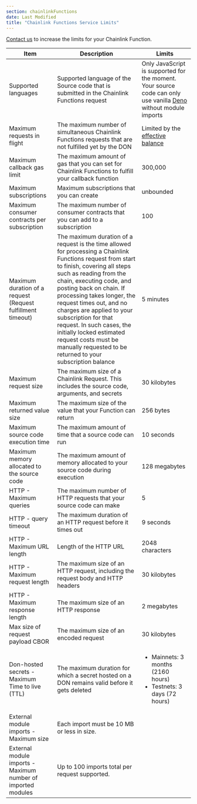 ```yaml
---
section: chainlinkFunctions
date: Last Modified
title: "Chainlink Functions Service Limits"
---
```



<Aside type="note" title="Increase the limits">
  <a href="https://chain.link/contact?v=Integrate%20Functions">Contact us</a> to increase the limits for your Chainlink
  Function.
</Aside>

| Item                                                            | Description                                                                                                                                                                                                                                                                                                                                                                                                                                                                    | Limits                                                                                                                               |
| --------------------------------------------------------------- | ------------------------------------------------------------------------------------------------------------------------------------------------------------------------------------------------------------------------------------------------------------------------------------------------------------------------------------------------------------------------------------------------------------------------------------------------------------------------------ | ------------------------------------------------------------------------------------------------------------------------------------ |
| Supported languages                                             | Supported language of the Source code that is submitted in the Chainlink Functions request                                                                                                                                                                                                                                                                                                                                                                                     | Only JavaScript is supported for the moment. Your source code can only use vanilla [Deno](https://deno.land/) without module imports |
| Maximum requests in flight                                      | The maximum number of simultaneous Chainlink Functions requests that are not fulfilled yet by the DON                                                                                                                                                                                                                                                                                                                                                                          | Limited by the [effective balance](/chainlink-functions/resources/architecture#subscription-management)                              |
| Maximum callback gas limit                                      | The maximum amount of gas that you can set for Chainlink Functions to fulfill your callback function                                                                                                                                                                                                                                                                                                                                                                           | 300,000                                                                                                                              |
| Maximum subscriptions                                           | Maximum subscriptions that you can create                                                                                                                                                                                                                                                                                                                                                                                                                                      | unbounded                                                                                                                            |
| Maximum consumer contracts per subscription                     | The maximum number of consumer contracts that you can add to a subscription                                                                                                                                                                                                                                                                                                                                                                                                    | 100                                                                                                                                  |
| Maximum duration of a request<br/>(Request fulfillment timeout) | The maximum duration of a request is the time allowed for processing a Chainlink Functions request from start to finish, covering all steps such as reading from the chain, executing code, and posting back on chain. If processing takes longer, the request times out, and no charges are applied to your subscription for that request. In such cases, the initially locked estimated request costs must be manually requested to be returned to your subscription balance | 5 minutes                                                                                                                            |
| Maximum request size                                            | The maximum size of a Chainlink Request. This includes the source code, arguments, and secrets                                                                                                                                                                                                                                                                                                                                                                                 | 30 kilobytes                                                                                                                         |
| Maximum returned value size                                     | The maximum size of the value that your Function can return                                                                                                                                                                                                                                                                                                                                                                                                                    | 256 bytes                                                                                                                            |
| Maximum source code execution time                              | The maximum amount of time that a source code can run                                                                                                                                                                                                                                                                                                                                                                                                                          | 10 seconds                                                                                                                           |
| Maximum memory allocated to the source code                     | The maximum amount of memory allocated to your source code during execution                                                                                                                                                                                                                                                                                                                                                                                                    | 128 megabytes                                                                                                                        |
| HTTP - Maximum queries                                          | The maximum number of HTTP requests that your source code can make                                                                                                                                                                                                                                                                                                                                                                                                             | 5                                                                                                                                    |
| HTTP - query timeout                                            | The maximum duration of an HTTP request before it times out                                                                                                                                                                                                                                                                                                                                                                                                                    | 9 seconds                                                                                                                            |
| HTTP - Maximum URL length                                       | Length of the HTTP URL                                                                                                                                                                                                                                                                                                                                                                                                                                                         | 2048 characters                                                                                                                      |
| HTTP - Maximum request length                                   | The maximum size of an HTTP request, including the request body and HTTP headers                                                                                                                                                                                                                                                                                                                                                                                               | 30 kilobytes                                                                                                                         |
| HTTP - Maximum response length                                  | The maximum size of an HTTP response                                                                                                                                                                                                                                                                                                                                                                                                                                           | 2 megabytes                                                                                                                          |
| Max size of request payload CBOR                                | The maximum size of an encoded request                                                                                                                                                                                                                                                                                                                                                                                                                                         | 30 kilobytes                                                                                                                         |
| Don-hosted secrets - Maximum Time to live (TTL)                 | The maximum duration for which a secret hosted on a DON remains valid before it gets deleted                                                                                                                                                                                                                                                                                                                                                                                   | <ul><li>Mainnets: 3 months (2160 hours)</li><li>Testnets: 3 days (72 hours)</li></ul>                                                |
| External module imports - Maximum size                          | Each import must be 10 MB or less in size.                                                                                                                                                                                                                                                                                                                                                                                                                                     |
| External module imports - Maximum number of imported modules    | Up to 100 imports total per request supported.                                                                                                                                                                                                                                                                                                                                                                                                                                 |
